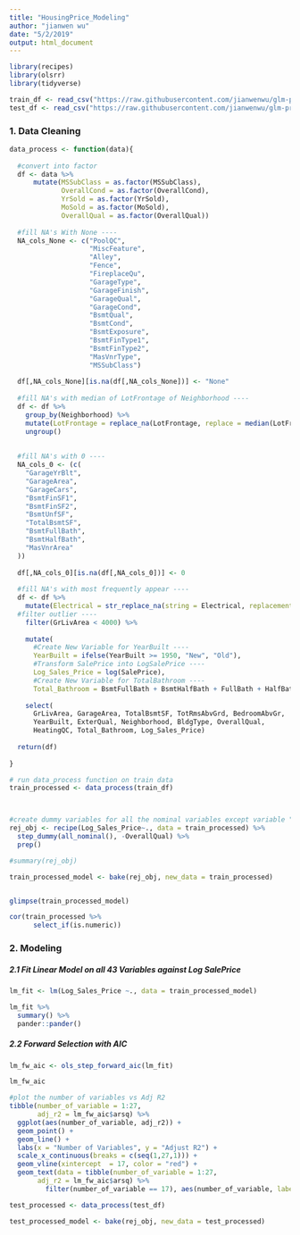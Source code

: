 ---
title: "HousingPrice_Modeling"
author: "jianwen wu"
date: "5/2/2019"
output: html_document
---

```{r, warning=F, message=F, echo=F}
library(recipes)
library(olsrr)
library(tidyverse)
```

```{r}
train_df <- read_csv("https://raw.githubusercontent.com/jianwenwu/glm-project/master/Data/training.csv")
test_df <- read_csv("https://raw.githubusercontent.com/jianwenwu/glm-project/master/Data/validation.csv")
```

### 1. Data Cleaning
```{r}

data_process <- function(data){
  
  #convert into factor
  df <- data %>%
      mutate(MSSubClass = as.factor(MSSubClass),
             OverallCond = as.factor(OverallCond),
             YrSold = as.factor(YrSold), 
             MoSold = as.factor(MoSold),
             OverallQual = as.factor(OverallQual))
  
  #fill NA's With None ----
  NA_cols_None <- c("PoolQC",
                    "MiscFeature",
                    "Alley",
                    "Fence",
                    "FireplaceQu",
                    "GarageType",
                    "GarageFinish",
                    "GarageQual",
                    "GarageCond",
                    "BsmtQual",
                    "BsmtCond",
                    "BsmtExposure",
                    "BsmtFinType1",
                    "BsmtFinType2",
                    "MasVnrType",
                    "MSSubClass")
  
  df[,NA_cols_None][is.na(df[,NA_cols_None])] <- "None"
  
  #fill NA's with median of LotFrontage of Neighborhood ----
  df <- df %>%
    group_by(Neighborhood) %>%
    mutate(LotFrontage = replace_na(LotFrontage, replace = median(LotFrontage, na.rm = T))) %>%
    ungroup()
  
  
  #fill NA's with 0 ----
  NA_cols_0 <- (c(
    "GarageYrBlt",
    "GarageArea",
    "GarageCars",
    "BsmtFinSF1",
    "BsmtFinSF2",
    "BsmtUnfSF",
    "TotalBsmtSF",
    "BsmtFullBath",
    "BsmtHalfBath",
    "MasVnrArea"
  ))
  
  df[,NA_cols_0][is.na(df[,NA_cols_0])] <- 0
  
  #fill NA's with most frequently appear ----
  df <- df %>%
    mutate(Electrical = str_replace_na(string = Electrical, replacement = "SBrkr")) %>% 
  #filter outlier ----  
    filter(GrLivArea < 4000) %>% 
          
    mutate(
      #Create New Variable for YearBuilt ----
      YearBuilt = ifelse(YearBuilt >= 1950, "New", "Old"),
      #Transform SalePrice into LogSalePrice ----
      Log_Sales_Price = log(SalePrice),
      #Create New Variable for TotalBathroom ----
      Total_Bathroom = BsmtFullBath + BsmtHalfBath + FullBath + HalfBath) %>%
    
    select(
      GrLivArea, GarageArea, TotalBsmtSF, TotRmsAbvGrd, BedroomAbvGr,
      YearBuilt, ExterQual, Neighborhood, BldgType, OverallQual, 
      HeatingQC, Total_Bathroom, Log_Sales_Price)
    
  return(df)
    
}

# run data_process function on train data
train_processed <- data_process(train_df)



#create dummy variables for all the nominal variables except variable "overallQual"
rej_obj <- recipe(Log_Sales_Price~., data = train_processed) %>%
  step_dummy(all_nominal(), -OverallQual) %>%
  prep()

#summary(rej_obj)

train_processed_model <- bake(rej_obj, new_data = train_processed)


glimpse(train_processed_model)

cor(train_processed %>%
      select_if(is.numeric))
```

### 2. Modeling

##### 2.1 Fit Linear Model on all 43 Variables against Log SalePrice
```{r}
lm_fit <- lm(Log_Sales_Price ~., data = train_processed_model) 

lm_fit %>%
  summary() %>%
  pander::pander()

```


##### 2.2  Forward Selection with AIC
```{r}
lm_fw_aic <- ols_step_forward_aic(lm_fit)

lm_fw_aic

#plot the number of variables vs Adj R2
tibble(number_of_variable = 1:27,
       adj_r2 = lm_fw_aic$arsq) %>%
  ggplot(aes(number_of_variable, adj_r2)) +
  geom_point() +
  geom_line() +
  labs(x = "Number of Variables", y = "Adjust R2") +
  scale_x_continuous(breaks = c(seq(1,27,1))) +
  geom_vline(xintercept  = 17, color = "red") +
  geom_text(data = tibble(number_of_variable = 1:27,
       adj_r2 = lm_fw_aic$arsq) %>%
         filter(number_of_variable == 17), aes(number_of_variable, label = "0.87672"), vjust = -1 ) + theme_bw() 
```

```{r}
test_processed <- data_process(test_df)

test_processed_model <- bake(rej_obj, new_data = test_processed)

 

```


